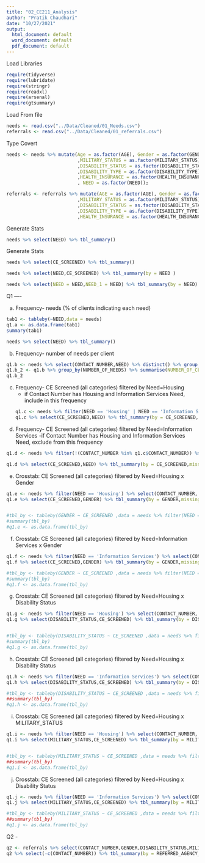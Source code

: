 ```yaml
---
title: "02_CE211_Analysis"
author: "Pratik Chaudhari"
date: "10/27/2021"
output:
  html_document: default
  word_document: default
  pdf_document: default
---
```


Load Libraries
```r
require(tidyverse)
require(lubridate)
require(stringr)
require(readxl)
require(arsenal)
require(gtsummary)
```

Load From file

```r
needs <- read.csv("../Data/Cleaned/01_Needs.csv")
referrals <- read.csv("../Data/Cleaned/01_referrals.csv")
```


Type Covert 
```r
needs <- needs %>% mutate(Age = as.factor(AGE), Gender = as.factor(GENDER), Language = as.factor(LANGUAGE)
                          ,MILITARY_STATUS = as.factor(MILITARY_STATUS)
                          ,DISABILITY_STATUS = as.factor(DISABILITY_STATUS)
                          ,DISABILITY_TYPE = as.factor(DISABILITY_TYPE)
                          ,HEALTH_INSURANCE = as.factor(HEALTH_INSURANCE)
                          , NEED = as.factor(NEED));

referrals <- referrals %>% mutate(AGE = as.factor(AGE), Gender = as.factor(GENDER), Language = as.factor(LANGUAGE)
                          ,MILITARY_STATUS = as.factor(MILITARY_STATUS)
                          ,DISABILITY_STATUS = as.factor(DISABILITY_STATUS)
                          ,DISABILITY_TYPE = as.factor(DISABILITY_TYPE)
                          ,HEALTH_INSURANCE = as.factor(HEALTH_INSURANCE))
```

Generate Stats
```r
needs %>% select(NEED) %>% tbl_summary()
```


Generate Stats
```r
needs %>% select(CE_SCREENED) %>% tbl_summary()
```

```r
needs %>% select(NEED,CE_SCREENED) %>% tbl_summary(by = NEED )
```

```r
needs %>% select(NEED = NEED,NEED_1 = NEED) %>% tbl_summary(by = NEED)
```


Q1 ----

a. Frequency- needs (% of clients indicating each need)
```r
tab1 <- tableby(~NEED,data = needs)
q1.a <- as.data.frame(tab1)
summary(tab1)

needs %>% select(NEED) %>% tbl_summary()
```

b. Frequency- number of needs per client

```r
q1.b <- needs %>% select(CONTACT_NUMBER,NEED) %>% distinct() %>% group_by(CONTACT_NUMBER) %>% summarise(NUMBER_OF_NEEDS = n())
q1.b_2 <- q1.b %>% group_by(NUMBER_OF_NEEDS) %>% summarise(NUMBER_OF_CLIENTS = n()) 
q1.b_2
```

c. Frequency- CE Screened (all categories) filtered by Need=Housing
      - if Contact Number has Housing and Information Services Need, include in this frequency
```r
q1.c <- needs %>% filter(NEED == 'Housing' | NEED == 'Information Services') %>% distinct(CONTACT_NUMBER,CE_SCREENED,NEED)
q1.c %>% select(CE_SCREENED,NEED) %>% tbl_summary(by = CE_SCREENED,missing = "no") %>% modify_table_body(filter,label %in% c('Housing','Information Services'))
```

d. Frequency- CE Screened (all categories) filtered by Need=Information Services
    -if Contact Number has Housing and Information Services Need, exclude from this frequency
```r
q1.d <- needs %>% filter(!(CONTACT_NUMBER %in% q1.c$CONTACT_NUMBER)) %>% distinct(CONTACT_NUMBER,CE_SCREENED,NEED)

q1.d %>% select(CE_SCREENED,NEED) %>% tbl_summary(by = CE_SCREENED,missing = "no") %>% modify_table_body(filter,!(label %in% c('Housing','Information Services')))
```

e. Crosstab: CE Screened (all categories) filtered by Need=Housing  x Gender

```r
q1.e <- needs %>% filter(NEED == 'Housing') %>% select(CONTACT_NUMBER, CE_SCREENED, GENDER) %>% distinct()
q1.e %>% select(CE_SCREENED,GENDER) %>% tbl_summary(by = GENDER,missing = "no")


#tbl_by <- tableby(GENDER ~ CE_SCREENED ,data = needs %>% filter(NEED == 'Housing'))
#summary(tbl_by)
#q1.e <- as.data.frame(tbl_by)
```


f. Crosstab: CE Screened (all categories) filtered by Need=Information Services x Gender

```r
q1.f <- needs %>% filter(NEED == 'Information Services') %>% select(CONTACT_NUMBER, CE_SCREENED, GENDER) %>% distinct()
q1.f %>% select(CE_SCREENED,GENDER) %>% tbl_summary(by = GENDER,missing = "no")

#tbl_by <- tableby(GENDER ~ CE_SCREENED ,data = needs %>% filter(NEED == 'Information Services'))
#summary(tbl_by)
#q1.f <- as.data.frame(tbl_by)
```

g. Crosstab: CE Screened (all categories) filtered by Need=Housing  x Disability Status

```r
q1.g <- needs %>% filter(NEED == 'Housing') %>% select(CONTACT_NUMBER, DISABILITY_STATUS, CE_SCREENED) %>% distinct()
q1.g %>% select(DISABILITY_STATUS,CE_SCREENED) %>% tbl_summary(by = DISABILITY_STATUS,missing = "no")


#tbl_by <- tableby(DISABILITY_STATUS ~ CE_SCREENED ,data = needs %>% filter(NEED == 'Housing'))
#summary(tbl_by)
#q1.g <- as.data.frame(tbl_by)
```

h. Crosstab: CE Screened (all categories) filtered by Need=Housing  x Disability Status

```r
q1.h <- needs %>% filter(NEED == 'Information Services') %>% select(CONTACT_NUMBER, DISABILITY_STATUS, CE_SCREENED) %>% distinct()
q1.h %>% select(DISABILITY_STATUS,CE_SCREENED) %>% tbl_summary(by = DISABILITY_STATUS,missing = "no")

#tbl_by <- tableby(DISABILITY_STATUS ~ CE_SCREENED ,data = needs %>% filter(NEED == 'Information Services'))
##summary(tbl_by)
#q1.h <- as.data.frame(tbl_by)
```

i. Crosstab: CE Screened (all categories) filtered by Need=Housing  x MILITARY_STATUS

```r
q1.i <- needs %>% filter(NEED == 'Housing') %>% select(CONTACT_NUMBER, MILITARY_STATUS, CE_SCREENED) %>% distinct()
q1.i %>% select(MILITARY_STATUS,CE_SCREENED) %>% tbl_summary(by = MILITARY_STATUS,missing = "no")


#tbl_by <- tableby(MILITARY_STATUS ~ CE_SCREENED ,data = needs %>% filter(NEED == 'Housing'))
##summary(tbl_by)
#q1.i <- as.data.frame(tbl_by)
```

j. Crosstab: CE Screened (all categories) filtered by Need=Housing  x Disability Status

```r
q1.j <- needs %>% filter(NEED == 'Information Services') %>% select(CONTACT_NUMBER, MILITARY_STATUS, CE_SCREENED) %>% distinct()
q1.j %>% select(MILITARY_STATUS,CE_SCREENED) %>% tbl_summary(by = MILITARY_STATUS,missing = "no")

#tbl_by <- tableby(MILITARY_STATUS ~ CE_SCREENED ,data = needs %>% filter(NEED == 'Information Services'))
##summary(tbl_by)
#q1.j <- as.data.frame(tbl_by)
```


Q2 - 

```r
q2 <- referrals %>% select(CONTACT_NUMBER,GENDER,DISABILITY_STATUS,MILITARY_STATUS,REFERRED_AGENCY_NAME) %>% distinct()
q2 %>% select(-c(CONTACT_NUMBER)) %>% tbl_summary(by = REFERRED_AGENCY_NAME,missing = "no")
```


